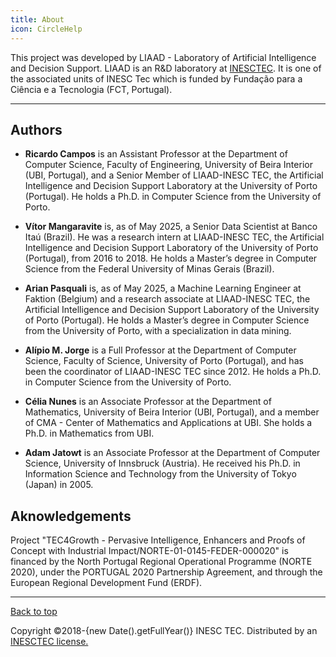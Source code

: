 ```yaml
---
title: About
icon: CircleHelp
---
```


This project was developed by LIAAD - Laboratory of Artificial Intelligence and Decision Support. LIAAD is an R&D laboratory at [INESCTEC](http://www.inesctec.pt/en). It is one of the associated units of INESC Tec which is funded by Fundação para a Ciência e a Tecnologia (FCT, Portugal).

---

## Authors

* **Ricardo Campos** is an Assistant Professor at the Department of Computer Science, Faculty of Engineering, University of Beira Interior (UBI, Portugal), and a Senior Member of LIAAD-INESC TEC, the Artificial Intelligence and Decision Support Laboratory at the University of Porto (Portugal). He holds a Ph.D. in Computer Science from the University of Porto. 

* **Vítor Mangaravite** is, as of May 2025, a Senior Data Scientist at Banco Itaú (Brazil). He was a research intern at LIAAD-INESC TEC, the Artificial Intelligence and Decision Support Laboratory of the University of Porto (Portugal), from 2016 to 2018. He holds a Master’s degree in Computer Science from the Federal University of Minas Gerais (Brazil).

* **Arian Pasquali** is, as of May 2025, a Machine Learning Engineer at Faktion (Belgium) and a research associate at LIAAD-INESC TEC, the Artificial Intelligence and Decision Support Laboratory of the University of Porto (Portugal). He holds a Master’s degree in Computer Science from the University of Porto, with a specialization in data mining.

* **Alípio M. Jorge** is a Full Professor at the Department of Computer Science, Faculty of Science, University of Porto (Portugal), and has been the coordinator of LIAAD-INESC TEC since 2012. He holds a Ph.D. in Computer Science from the University of Porto.

* **Célia Nunes** is an Associate Professor at the Department of Mathematics, University of Beira Interior (UBI, Portugal), and a member of CMA - Center of Mathematics and Applications at UBI. She holds a Ph.D. in Mathematics from UBI.

* **Adam Jatowt** is an Associate Professor at the Department of Computer Science, University of Innsbruck (Austria). He received his Ph.D. in Information Science and Technology from the University of Tokyo (Japan) in 2005.

 
## Aknowledgements
Project "TEC4Growth - Pervasive Intelligence, Enhancers and Proofs of Concept with Industrial Impact/NORTE-01-0145-FEDER-000020" is financed by the North Portugal Regional Operational Programme (NORTE 2020), under the PORTUGAL 2020 Partnership Agreement, and through the European Regional Development Fund (ERDF).

---
<div className="mt-12">
  <p>
    <a href="#top" className="no-underline text-sm font-medium">Back to top</a>
  </p>
  <p className="text-sm text-gray-500">
    Copyright &copy;2018-{new Date().getFullYear()} INESC TEC. Distributed by an <a href="https://github.com/LIAAD/yake/tree/master/LICENSE">INESCTEC license.</a>
  </p>
</div>